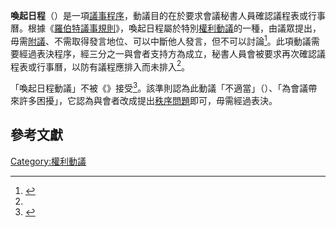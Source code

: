 {{Infobox motion
| name=喚起日程
| class=P
| inorder=有特權
| seconded=不需要
| debatable=不可以
| amendable=不可以
| voterequired=三分之一表決通過
| reconsidered=不可以
|}}
'''喚起日程'''（{{lang|en|call for the orders of the day}}）是一項[[議事程序|議事程序]]，動議目的在於要求會議秘書人員確認議程表或行事曆。根據《[[羅伯特議事規則|羅伯特議事規則]]》，喚起日程屬於特別[[權利動議|權利動議]]的一種，由議眾提出，毋需[[附議|附議]]、不需取得發言地位、可以中斷他人發言，但不可以討論<ref name="RONR">{{Cite book|author=Henry M. Robert|coauthor=Daniel H. Honemann; Thomas J. Balch; William J. Evans; Sarah Corbin Robert|title=''Robert's Rules of Order: Newly Revised''|publisher=Da Capo Press|edition=10|language=en|isbn=073820384X|pages=211|date=2010年11月}}</ref>。此項動議需要經過表決程序，經三分之一與會者支持方為成立，秘書人員會被要求再次確認議程表或行事曆，以防有議程應排入而未排入<ref name="RONR"/>。

「喚起日程動議」不被《{{Link-en|議事程序準則|The Standard Code of Parliamentary Procedure}}》接受<ref>{{Cite book|author=Alice Sturgis |title=''The Standard Code of Parliamentary Procedure''|url=https://archive.org/details/standardcodeofpa0000stur |publisher=McGraw-Hill|edition=4|isbn=0071365133|pages=[https://archive.org/details/standardcodeofpa0000stur/page/232 232]|language=en|date=2000年12月}}</ref>。該準則認為此動議「不適當」（{{lang|en|quaint}}）、「為會議帶來許多困擾」，它認為與會者改成提出[[秩序問題|秩序問題]]即可，毋需經過表決。

== 參考文獻 ==
{{reflist}}

{{Parliamentary Procedure}}
[[Category:權利動議|Category:權利動議]]